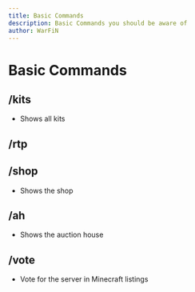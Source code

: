 ```yaml
---
title: Basic Commands
description: Basic Commands you should be aware of
author: WarFiN
---
```


# Basic Commands

## /kits
- Shows all kits

## /rtp


## /shop
- Shows the shop

## /ah
- Shows the auction house

## /vote
- Vote for the server in Minecraft listings